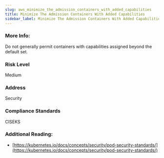 ```yaml
---
slug: aws_minimize_the_admission_containers_with_added_capabilities
title: Minimize The Admission Containers With Added Capabilities
sidebar_label: Minimize The Admission Containers With Added Capabilities
---
```


### More Info:

Do not generally permit containers with capabilities assigned beyond the default set.

### Risk Level

Medium

### Address

Security

### Compliance Standards

CISEKS


### Additional Reading:

- [https://kubernetes.io/docs/concepts/security/pod-security-standards/](https://kubernetes.io/docs/concepts/security/pod-security-standards/) 

